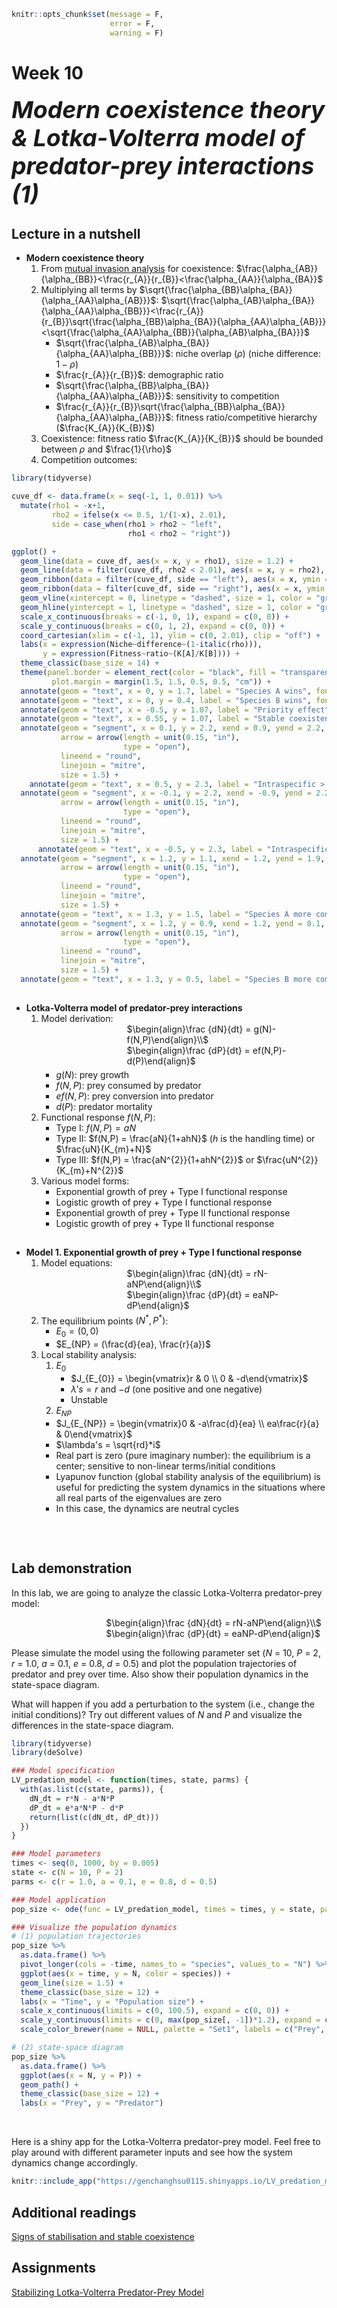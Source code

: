 ```r
knitr::opts_chunk$set(message = F, 
                      error = F, 
                      warning = F)

```

# Week 10 {-} 
<div style = "font-size: 28pt"> **_Modern coexistence theory & Lotka-Volterra model of predator-prey interactions (1)_**</div>

## Lecture in a nutshell {-}

* **Modern coexistence theory**
    1. From [mutual invasion analysis](https://genchanghsu.github.io/2021_Fall_Introduction_to_Theoretical_Ecology/week-8.html#lecture-in-a-nutshell-7) for coexistence: $\frac{\alpha_{AB}}{\alpha_{BB}}<\frac{r_{A}}{r_{B}}<\frac{\alpha_{AA}}{\alpha_{BA}}$ 
    2. Multiplying all terms by $\sqrt{\frac{\alpha_{BB}\alpha_{BA}}{\alpha_{AA}\alpha_{AB}}}$: 
    $\sqrt{\frac{\alpha_{AB}\alpha_{BA}}{\alpha_{AA}\alpha_{BB}}}<\frac{r_{A}}{r_{B}}\sqrt{\frac{\alpha_{BB}\alpha_{BA}}{\alpha_{AA}\alpha_{AB}}}<\sqrt{\frac{\alpha_{AA}\alpha_{BB}}{\alpha_{AB}\alpha_{BA}}}$
        * $\sqrt{\frac{\alpha_{AB}\alpha_{BA}}{\alpha_{AA}\alpha_{BB}}}$: niche overlap ($\rho$) (niche difference: $1-\rho$)
        * $\frac{r_{A}}{r_{B}}$: demographic ratio
        * $\sqrt{\frac{\alpha_{BB}\alpha_{BA}}{\alpha_{AA}\alpha_{AB}}}$: sensitivity to competition
        * $\frac{r_{A}}{r_{B}}\sqrt{\frac{\alpha_{BB}\alpha_{BA}}{\alpha_{AA}\alpha_{AB}}}$: fitness ratio/competitive hierarchy ($\frac{K_{A}}{K_{B}}$)
    3. Coexistence: fitness ratio $\frac{K_{A}}{K_{B}}$ should be bounded between $\rho$ and $\frac{1}{\rho}$ 
    4. Competition outcomes:
    
```r
library(tidyverse)

cuve_df <- data.frame(x = seq(-1, 1, 0.01)) %>%
  mutate(rho1 = -x+1,
         rho2 = ifelse(x <= 0.5, 1/(1-x), 2.01),
         side = case_when(rho1 > rho2 ~ "left",
                          rho1 < rho2 ~ "right"))

ggplot() + 
  geom_line(data = cuve_df, aes(x = x, y = rho1), size = 1.2) +
  geom_line(data = filter(cuve_df, rho2 < 2.01), aes(x = x, y = rho2), size = 1.2) + 
  geom_ribbon(data = filter(cuve_df, side == "left"), aes(x = x, ymin = rho2, ymax = rho1), fill = "grey70") + 
  geom_ribbon(data = filter(cuve_df, side == "right"), aes(x = x, ymin = rho1, ymax = rho2), fill = "grey90") +
  geom_vline(xintercept = 0, linetype = "dashed", size = 1, color = "grey50") + 
  geom_hline(yintercept = 1, linetype = "dashed", size = 1, color = "grey50") + 
  scale_x_continuous(breaks = c(-1, 0, 1), expand = c(0, 0)) + 
  scale_y_continuous(breaks = c(0, 1, 2), expand = c(0, 0)) + 
  coord_cartesian(xlim = c(-1, 1), ylim = c(0, 2.01), clip = "off") + 
  labs(x = expression(Niche~difference~(1-italic(rho))),
       y = expression(Fitness~ratio~(K[A]/K[B]))) + 
  theme_classic(base_size = 14) +
  theme(panel.border = element_rect(color = "black", fill = "transparent"),
         plot.margin = margin(1.5, 1.5, 0.5, 0.5, "cm")) + 
  annotate(geom = "text", x = 0, y = 1.7, label = "Species A wins", fontface = "bold.italic") +
  annotate(geom = "text", x = 0, y = 0.4, label = "Species B wins", fontface = "bold.italic") + 
  annotate(geom = "text", x = -0.5, y = 1.07, label = "Priority effect", fontface = "bold.italic") +
  annotate(geom = "text", x = 0.55, y = 1.07, label = "Stable coexistence", fontface = "bold.italic") + 
  annotate(geom = "segment", x = 0.1, y = 2.2, xend = 0.9, yend = 2.2,
           arrow = arrow(length = unit(0.15, "in"),
                         type = "open"),
           lineend = "round", 
           linejoin = "mitre",
           size = 1.5) + 
    annotate(geom = "text", x = 0.5, y = 2.3, label = "Intraspecific > Interspecific", size = 3) +
  annotate(geom = "segment", x = -0.1, y = 2.2, xend = -0.9, yend = 2.2,
           arrow = arrow(length = unit(0.15, "in"),
                         type = "open"),
           lineend = "round", 
           linejoin = "mitre",
           size = 1.5) + 
      annotate(geom = "text", x = -0.5, y = 2.3, label = "Intraspecific < Interspecific", size = 3) +
  annotate(geom = "segment", x = 1.2, y = 1.1, xend = 1.2, yend = 1.9,
           arrow = arrow(length = unit(0.15, "in"),
                         type = "open"),
           lineend = "round", 
           linejoin = "mitre",
           size = 1.5) + 
  annotate(geom = "text", x = 1.3, y = 1.5, label = "Species A more competitive", size = 3, angle = -90) + 
  annotate(geom = "segment", x = 1.2, y = 0.9, xend = 1.2, yend = 0.1,
           arrow = arrow(length = unit(0.15, "in"),
                         type = "open"),
           lineend = "round", 
           linejoin = "mitre",
           size = 1.5) + 
  annotate(geom = "text", x = 1.3, y = 0.5, label = "Species B more competitive", size = 3, angle = -90) 

```

<div style="height:1px ;"><br></div>

* **Lotka-Volterra model of predator-prey interactions**
    1. Model derivation:
<div style="margin-left: 30%;">$\begin{align}\frac {dN}{dt} = g(N)-f(N,P)\end{align}\\$</div>
<div style="margin-left: 30%; margin-bottom: 5px;">$\begin{align}\frac {dP}{dt} = ef(N,P)-d(P)\end{align}$</div>
        * $g(N)$: prey growth
        * $f(N,P)$: prey consumed by predator
        * $ef(N,P)$: prey conversion into predator
        * $d(P)$: predator mortality
    2. Functional response $f(N,P)$:
        * Type I: $f(N,P) = aN$
        * Type II: $f(N,P) = \frac{aN}{1+ahN}$ (_h_ is the handling time) or $\frac{uN}{K_{m}+N}$
        * Type III: $f(N,P) = \frac{aN^{2}}{1+ahN^{2}}$ or $\frac{uN^{2}}{K_{m}+N^{2}}$
    3. Various model forms:
        * Exponential growth of prey + Type I functional response
        * Logistic growth of prey + Type I functional response
        * Exponential growth of prey + Type II functional response
        * Logistic growth of prey + Type II functional response

<div style="height:1px ;"><br></div>
* **Model 1. Exponential growth of prey + Type I functional response**
    1. Model equations:
<div style="margin-left: 30%;">$\begin{align}\frac {dN}{dt} = rN-aNP\end{align}\\$</div>
<div style="margin-left: 30%; margin-bottom: 5px;">$\begin{align}\frac {dP}{dt} = eaNP-dP\end{align}$</div>
    2. The equilibrium points $(N^{*}, P^{*})$:
        * $E_{0} = (0, 0)$
        * $E_{NP} = (\frac{d}{ea}, \frac{r}{a})$
    3. Local stability analysis:
        1. $E_{0}$
            * $J_{E_{0}} = \begin{vmatrix}r & 0 \\ 0 & -d\end{vmatrix}$
            * $\lambda's = r$ and $-d$ (one positive and one negative)
            * Unstable
        2. $E_{NP}$
        * $J_{E_{NP}} = \begin{vmatrix}0 &  -a\frac{d}{ea} \\ ea\frac{r}{a} & 0\end{vmatrix}$
        * $\lambda's = \sqrt{rd}*i$ 
        * Real part is zero (pure imaginary number): the equilibrium is a center; sensitive to non-linear terms/initial conditions
        * Lyapunov function (global stability analysis of the equilibrium) is useful for predicting the system dynamics in the situations where all real parts of the eigenvalues are zero 
        * In this case, the dynamics are neutral cycles

<div style="height:1px ;"><br></div>    
<br>

## Lab demonstration {-}

In this lab, we are going to analyze the classic Lotka-Volterra predator-prey model:

<div style="margin-left: 30%;">$\begin{align}\frac {dN}{dt} = rN-aNP\end{align}\\$</div>
<div style="margin-left: 30%; margin-bottom: 5px;">$\begin{align}\frac {dP}{dt} = eaNP-dP\end{align}$</div>

Please simulate the model using the following parameter set (_N_ = 10, _P_ = 2, _r_ = 1.0, _a_ = 0.1, _e_ = 0.8, _d_ = 0.5) and plot the population trajectories of predator and prey over time. Also show their population dynamics in the state-space diagram.

What will happen if you add a perturbation to the system (i.e., change the initial conditions)? Try out different values of _N_ and _P_ and visualize the differences in the state-space diagram.

```r
library(tidyverse)
library(deSolve)

### Model specification
LV_predation_model <- function(times, state, parms) {
  with(as.list(c(state, parms)), {
    dN_dt = r*N - a*N*P
    dP_dt = e*a*N*P - d*P
    return(list(c(dN_dt, dP_dt)))  
  })
}

### Model parameters
times <- seq(0, 1000, by = 0.005)
state <- c(N = 10, P = 2)
parms <- c(r = 1.0, a = 0.1, e = 0.8, d = 0.5)

### Model application
pop_size <- ode(func = LV_predation_model, times = times, y = state, parms = parms)

### Visualize the population dynamics
# (1) population trajectories
pop_size %>%
  as.data.frame() %>%
  pivot_longer(cols = -time, names_to = "species", values_to = "N") %>%
  ggplot(aes(x = time, y = N, color = species)) + 
  geom_line(size = 1.5) +
  theme_classic(base_size = 12) +
  labs(x = "Time", y = "Population size") +
  scale_x_continuous(limits = c(0, 100.5), expand = c(0, 0)) +
  scale_y_continuous(limits = c(0, max(pop_size[, -1])*1.2), expand = c(0, 0)) +
  scale_color_brewer(name = NULL, palette = "Set1", labels = c("Prey", "Predator"), direction = -1)

# (2) state-space diagram
pop_size %>%
  as.data.frame() %>%
  ggplot(aes(x = N, y = P)) + 
  geom_path() + 
  theme_classic(base_size = 12) +
  labs(x = "Prey", y = "Predator")

```
<br>

<style>
iframe {border: 0;}
</style>

Here is a shiny app for the Lotka-Volterra predator-prey model. Feel free to play around with different parameter inputs and see how the system dynamics change accordingly.

```r
knitr::include_app("https://genchanghsu0115.shinyapps.io/LV_predation_mod_shinyapp/", height = "700px")
```

## Additional readings {-}

[Signs of stabilisation and stable coexistence](./Additional readings/Broekman_et_al_2019_Eco_Let.pdf){target="_blank"}
<br>

## Assignments {-}

[Stabilizing Lotka-Volterra Predator-Prey Model](./Assignments/Week10_LV Predation Model.pdf){target="_blank"}

<!-- [Suggested Solutions](./Assignments/Week10_LV Predation Model_with_Solutions.pdf){target="_blank"} -->
